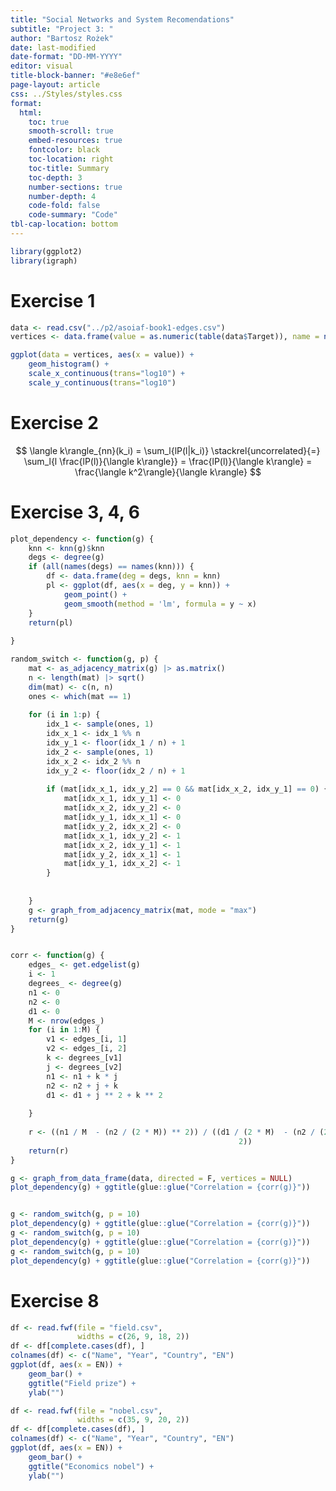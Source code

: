 ```yaml
---
title: "Social Networks and System Recomendations"
subtitle: "Project 3: "
author: "Bartosz Rożek"
date: last-modified
date-format: "DD-MM-YYYY"
editor: visual
title-block-banner: "#e8e6ef"
page-layout: article
css: ../Styles/styles.css
format: 
  html:
    toc: true
    smooth-scroll: true
    embed-resources: true
    fontcolor: black
    toc-location: right
    toc-title: Summary
    toc-depth: 3
    number-sections: true
    number-depth: 4
    code-fold: false
    code-summary: "Code"
tbl-cap-location: bottom
---
```


```r
library(ggplot2)
library(igraph)
```


# Exercise 1

```r
data <- read.csv("../p2/asoiaf-book1-edges.csv")
vertices <- data.frame(value = as.numeric(table(data$Target)), name = names(table(data$Target)))

ggplot(data = vertices, aes(x = value)) +
    geom_histogram() +
    scale_x_continuous(trans="log10") +
    scale_y_continuous(trans="log10")


```
# Exercise 2

$$
\langle k\rangle_{nn}(k_i) = \sum_l{lP(l|k_i)} \stackrel{uncorrelated}{=} 
\sum_l{l \frac{lP(l)}{\langle k\rangle}} = \frac{lP(l)}{\langle k\rangle} = 
\frac{\langle k^2\rangle}{\langle k\rangle}
$$



# Exercise 3, 4, 6

```r

plot_dependency <- function(g) {
    knn <- knn(g)$knn
    degs <- degree(g)
    if (all(names(degs) == names(knn))) {
        df <- data.frame(deg = degs, knn = knn)
        pl <- ggplot(df, aes(x = deg, y = knn)) +
            geom_point() +
            geom_smooth(method = 'lm', formula = y ~ x)
    }
    return(pl)
    
}

random_switch <- function(g, p) {
    mat <- as_adjacency_matrix(g) |> as.matrix()
    n <- length(mat) |> sqrt()
    dim(mat) <- c(n, n)
    ones <- which(mat == 1)
    
    for (i in 1:p) {
        idx_1 <- sample(ones, 1)
        idx_x_1 <- idx_1 %% n
        idx_y_1 <- floor(idx_1 / n) + 1
        idx_2 <- sample(ones, 1)
        idx_x_2 <- idx_2 %% n
        idx_y_2 <- floor(idx_2 / n) + 1
        
        if (mat[idx_x_1, idx_y_2] == 0 && mat[idx_x_2, idx_y_1] == 0) {
            mat[idx_x_1, idx_y_1] <- 0
            mat[idx_x_2, idx_y_2] <- 0
            mat[idx_y_1, idx_x_1] <- 0
            mat[idx_y_2, idx_x_2] <- 0
            mat[idx_x_1, idx_y_2] <- 1
            mat[idx_x_2, idx_y_1] <- 1
            mat[idx_y_2, idx_x_1] <- 1
            mat[idx_y_1, idx_x_2] <- 1
        }
        
        
    }
    g <- graph_from_adjacency_matrix(mat, mode = "max")
    return(g)
}


corr <- function(g) {
    edges_ <- get.edgelist(g)
    i <- 1
    degrees_ <- degree(g)
    n1 <- 0
    n2 <- 0
    d1 <- 0
    M <- nrow(edges_)
    for (i in 1:M) {
        v1 <- edges_[i, 1]
        v2 <- edges_[i, 2]
        k <- degrees_[v1]
        j <- degrees_[v2]
        n1 <- n1 + k * j
        n2 <- n2 + j + k
        d1 <- d1 + j ** 2 + k ** 2
        
    }
    
    r <- ((n1 / M  - (n2 / (2 * M)) ** 2)) / ((d1 / (2 * M)  - (n2 / (2 * M)) **
                                                   2))
    return(r)
}


```

```r


g <- graph_from_data_frame(data, directed = F, vertices = NULL)
plot_dependency(g) + ggtitle(glue::glue("Correlation = {corr(g)}"))


g <- random_switch(g, p = 10)
plot_dependency(g) + ggtitle(glue::glue("Correlation = {corr(g)}"))
g <- random_switch(g, p = 10)
plot_dependency(g) + ggtitle(glue::glue("Correlation = {corr(g)}"))
g <- random_switch(g, p = 10)
plot_dependency(g) + ggtitle(glue::glue("Correlation = {corr(g)}"))
```

# Exercise 8

```r

df <- read.fwf(file = "field.csv",
               widths = c(26, 9, 18, 2))
df <- df[complete.cases(df), ]
colnames(df) <- c("Name", "Year", "Country", "EN")
ggplot(df, aes(x = EN)) +
    geom_bar() +
    ggtitle("Field prize") +
    ylab("")

df <- read.fwf(file = "nobel.csv",
               widths = c(35, 9, 20, 2))
df <- df[complete.cases(df), ]
colnames(df) <- c("Name", "Year", "Country", "EN")
ggplot(df, aes(x = EN)) +
    geom_bar() +
    ggtitle("Economics nobel") +
    ylab("")




```
